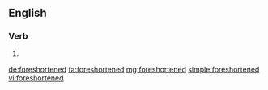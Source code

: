 ==English==

===Verb===
{{head|en|verb form}}

# {{en-past of|foreshorten}}

[[de:foreshortened]]
[[fa:foreshortened]]
[[mg:foreshortened]]
[[simple:foreshortened]]
[[vi:foreshortened]]